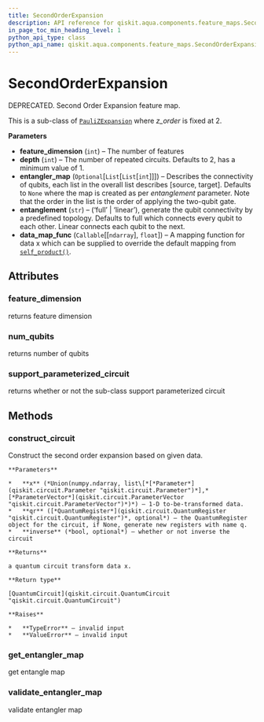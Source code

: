 ```yaml
---
title: SecondOrderExpansion
description: API reference for qiskit.aqua.components.feature_maps.SecondOrderExpansion
in_page_toc_min_heading_level: 1
python_api_type: class
python_api_name: qiskit.aqua.components.feature_maps.SecondOrderExpansion
---
```


# SecondOrderExpansion

<Class id="qiskit.aqua.components.feature_maps.SecondOrderExpansion" isDedicatedPage={true} github="https://github.com/qiskit-community/qiskit-aqua/tree/stable/0.7/qiskit/aqua/components/feature_maps/second_order_expansion.py" signature="SecondOrderExpansion(feature_dimension, depth=2, entangler_map=None, entanglement='full', data_map_func=<function self_product>)" modifiers="class">
  DEPRECATED. Second Order Expansion feature map.

  This is a sub-class of [`PauliZExpansion`](qiskit.aqua.components.feature_maps.PauliZExpansion "qiskit.aqua.components.feature_maps.PauliZExpansion") where *z\_order* is fixed at 2.

  **Parameters**

  *   **feature\_dimension** (`int`) – The number of features
  *   **depth** (`int`) – The number of repeated circuits. Defaults to 2, has a minimum value of 1.
  *   **entangler\_map** (`Optional`\[`List`\[`List`\[`int`]]]) – Describes the connectivity of qubits, each list in the overall list describes \[source, target]. Defaults to `None` where the map is created as per *entanglement* parameter. Note that the order in the list is the order of applying the two-qubit gate.
  *   **entanglement** (`str`) – (‘full’ | ‘linear’), generate the qubit connectivity by a predefined topology. Defaults to full which connects every qubit to each other. Linear connects each qubit to the next.
  *   **data\_map\_func** (`Callable`\[\[`ndarray`], `float`]) – A mapping function for data x which can be supplied to override the default mapping from [`self_product()`](qiskit.aqua.components.feature_maps.self_product "qiskit.aqua.components.feature_maps.self_product").

  ## Attributes

  <span id="secondorderexpansion-feature-dimension" />

  ### feature\_dimension

  <Attribute id="qiskit.aqua.components.feature_maps.SecondOrderExpansion.feature_dimension">
    returns feature dimension
  </Attribute>

  <span id="secondorderexpansion-num-qubits" />

  ### num\_qubits

  <Attribute id="qiskit.aqua.components.feature_maps.SecondOrderExpansion.num_qubits">
    returns number of qubits
  </Attribute>

  <span id="secondorderexpansion-support-parameterized-circuit" />

  ### support\_parameterized\_circuit

  <Attribute id="qiskit.aqua.components.feature_maps.SecondOrderExpansion.support_parameterized_circuit">
    returns whether or not the sub-class support parameterized circuit
  </Attribute>

  ## Methods

  <span id="secondorderexpansion-construct-circuit" />

  ### construct\_circuit

  <Function id="qiskit.aqua.components.feature_maps.SecondOrderExpansion.construct_circuit" signature="SecondOrderExpansion.construct_circuit(x, qr=None, inverse=False)">
    Construct the second order expansion based on given data.

    **Parameters**

    *   **x** (*Union(numpy.ndarray, list\[*[*Parameter*](qiskit.circuit.Parameter "qiskit.circuit.Parameter")*],* [*ParameterVector*](qiskit.circuit.ParameterVector "qiskit.circuit.ParameterVector")*)*) – 1-D to-be-transformed data.
    *   **qr** ([*QuantumRegister*](qiskit.circuit.QuantumRegister "qiskit.circuit.QuantumRegister")*, optional*) – the QuantumRegister object for the circuit, if None, generate new registers with name q.
    *   **inverse** (*bool, optional*) – whether or not inverse the circuit

    **Returns**

    a quantum circuit transform data x.

    **Return type**

    [QuantumCircuit](qiskit.circuit.QuantumCircuit "qiskit.circuit.QuantumCircuit")

    **Raises**

    *   **TypeError** – invalid input
    *   **ValueError** – invalid input
  </Function>

  <span id="secondorderexpansion-get-entangler-map" />

  ### get\_entangler\_map

  <Function id="qiskit.aqua.components.feature_maps.SecondOrderExpansion.get_entangler_map" signature="SecondOrderExpansion.get_entangler_map(map_type, num_qubits)" modifiers="static">
    get entangle map
  </Function>

  <span id="secondorderexpansion-validate-entangler-map" />

  ### validate\_entangler\_map

  <Function id="qiskit.aqua.components.feature_maps.SecondOrderExpansion.validate_entangler_map" signature="SecondOrderExpansion.validate_entangler_map(entangler_map, num_qubits)" modifiers="static">
    validate entangler map
  </Function>
</Class>

